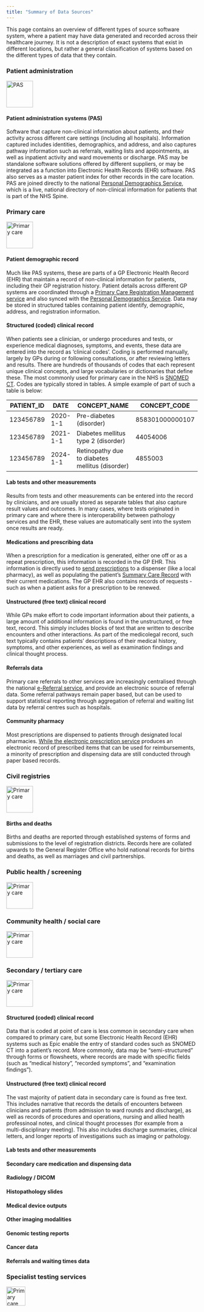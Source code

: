 ```yaml
---
title: "Summary of Data Sources"
---
```


This page contains an overview of different types of source software system, where a patient may have data generated and recorded across their healthcare journey. It is not a description of exact systems that exist in different locations, but rather a general classification of systems based on the different types of data that they contain.

### Patient administration
<img src="sources/pas.jpg" alt="PAS" title="" height="70" />

#### Patient administration systems (PAS)
Software that capture non-clinical information about patients, and their activity across different care settings (including all hospitals). Information captured includes identities, demographics, and address, and also captures pathway information such as referrals, waiting lists and appointments, as well as inpatient activity and ward movements or discharge. PAS may be standalone software solutions offered by different suppliers, or may be integrated as a function into Electronic Health Records (EHR) software. PAS also serves as a master patient index for other records in the care location. PAS are joined directly to the national [Personal Demographics Service](https://digital.nhs.uk/services/personal-demographics-service), which is a live, national directory of non-clinical information for patients that is part of the NHS Spine.

### Primary care
<img src="sources/primarycare.jpg" alt="Primary care" title="" height="70" />

#### Patient demographic record
Much like PAS systems, these are parts of a GP Electronic Health Record (EHR) that maintain a record of non-clinical information for patients, including their GP registration history. Patient details across different GP systems are coordinated through a [Primary Care Registration Management service](https://digital.nhs.uk/services/primary-care-registration-management) and also synced with the [Personal Demographics Service](https://digital.nhs.uk/services/personal-demographics-service). Data may be stored in structured tables containing patient identify, demographic, address, and registration information.

#### Structured (coded) clinical record
When patients see a clinician, or undergo procedures and tests, or experience medical diagnoses, symptoms, and events, these data are entered into the record as 'clinical codes'. Coding is performed manually, largely by GPs during or following consultations, or after reviewing letters and results. There are hundreds of thousands of codes that each represent unique clinical concepts, and large vocabularies or dictionaries that define these. The most commonly used for primary care in the NHS is [SNOMED CT](https://www.england.nhs.uk/digitaltechnology/digital-primary-care/snomed-ct/). Codes are typically stored in tables. A simple example of part of such a table is below:

| PATIENT_ID | DATE     | CONCEPT_NAME                                    | CONCEPT_CODE    |
|------------|----------|-------------------------------------------------|-----------------|
| 123456789  | 2020-1-1 | Pre-diabetes (disorder)                         | 858301000000107 |
| 123456789  | 2021-1-1 | Diabetes mellitus type 2 (disorder)             | 44054006        |
| 123456789  | 2024-1-1 | Retinopathy due to diabetes mellitus (disorder) | 4855003         |

#### Lab tests and other measurements
Results from tests and other measurements can be entered into the record by clinicians, and are usually stored as separate tables that also capture result values and outcomes. In many cases, where tests originated in primary care and where there is interoperability between pathology services and the EHR, these values are automatically sent into the system once results are ready.

#### Medications and prescribing data
When a prescription for a medication is generated, either one off or as a repeat prescription, this information is recorded in the GP EHR. This information is directly used to [send prescriptions](https://digital.nhs.uk/services/electronic-prescription-service) to a dispenser (like a local pharmacy), as well as populating the patient's [Summary Care Record](https://digital.nhs.uk/services/summary-care-records-scr) with their current medications. The GP EHR also contains records of requests - such as when a patient asks for a prescription to be renewed. 

#### Unstructured (free text) clinical record
While GPs make effort to code important information about their patients, a large amount of additional information is found in the unstructured, or free text, record. This simply includes blocks of text that are written to describe encounters and other interactions. As part of the medicolegal record, such text typically contains patients' descriptions of their medical history, symptoms, and other experiences, as well as examination findings and clinical thought process.

#### Referrals data
Primary care referrals to other services are increasingly centralised through the national [e-Referral service](https://digital.nhs.uk/services/e-referral-service), and provide an electronic source of referral data. Some referral pathways remain paper based, but can be used to support statistical reporting through aggregation of referral and waiting list data by referral centres such as hospitals.  

#### Community pharmacy
Most prescriptions are dispensed to patients through designated local pharmacies. [While the electronic prescription service](https://digital.nhs.uk/services/electronic-prescription-service) produces an electronic record of prescribed items that can be used for reimbursements, a minority of prescription and dispensing data are still conducted through paper based records. 

### Civil registries
<img src="sources/civilregistry.jpg" alt="Primary care" title="" height="70" />

#### Births and deaths
Births and deaths are reported through established systems of forms and submissions to the level of registration districts. Records here are collated upwards to the General Register Office who hold national records for births and deaths, as well as marriages and civil partnerships.

### Public health / screening
<img src="sources/popscreening.jpg" alt="Primary care" title="" height="70" /> 

### Community health / social care
<img src="sources/commhealth.jpg" alt="Primary care" title="" height="70" /> 

### Secondary / tertiary care
<img src="sources/secondarycare.jpg" alt="Primary care" title="" height="70" /> 

#### Structured (coded) clinical record
Data that is coded at point of care is less common in secondary care when compared to primary care, but some Electronic Health Record (EHR) systems such as Epic enable the entry of standard codes such as SNOMED CT into a patient's record. More commonly, data may be "semi-structured" through forms or flowsheets, where records are made with specific fields (such as "medical history", "recorded symptoms", and "examination findings").

#### Unstructured (free text) clinical record
The vast majority of patient data in secondary care is found as free text. This includes narrative that records the details of encounters between clinicians and patients (from admission to ward rounds and discharge), as well as records of procedures and operations, nursing and allied health professinoal notes, and clinical thought processes (for example from a multi-disciplinary meeting). This also includes discharge summaries, clinical letters, and longer reports of investigations such as imaging or pathology. 

#### Lab tests and other measurements


#### Secondary care medication and dispensing data


#### Radiology / DICOM

#### Histopathology slides

#### Medical device outputs

#### Other imaging modalities

#### Genomic testing reports

#### Cancer data

#### Referrals and waiting times data

### Specialist testing services
<img src="sources/genomic.jpg" alt="Primary care" title="" height="50" /> 